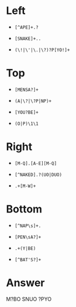 # Left
  
  * `[^APE]+.?`
  
  * `[SNAKE]+..`
  
  * `(\!|\'|\.|\?)?P[YO!]+`
  
# Top

  * `[MENSA?]+`
  
  * `(A|\?|\?P|NP)+`
  
  * `[YOU?BE]+`
  
  * `(O|P)\1\1`

# Right

  * `[M-Q].[A-E][M-Q]`
  
  * `[^NAKED].?(UO|DUO)`
  
  * `.+[M-W]+`
  
# Bottom

  * `[^NAP\s]+.`
  
  * `[PEN\sA?]+`  
  
  * `.+(Y|BE)`
  
  * `[^BAT'S?]+`

# Answer

M?BO
SNUO
?PYO